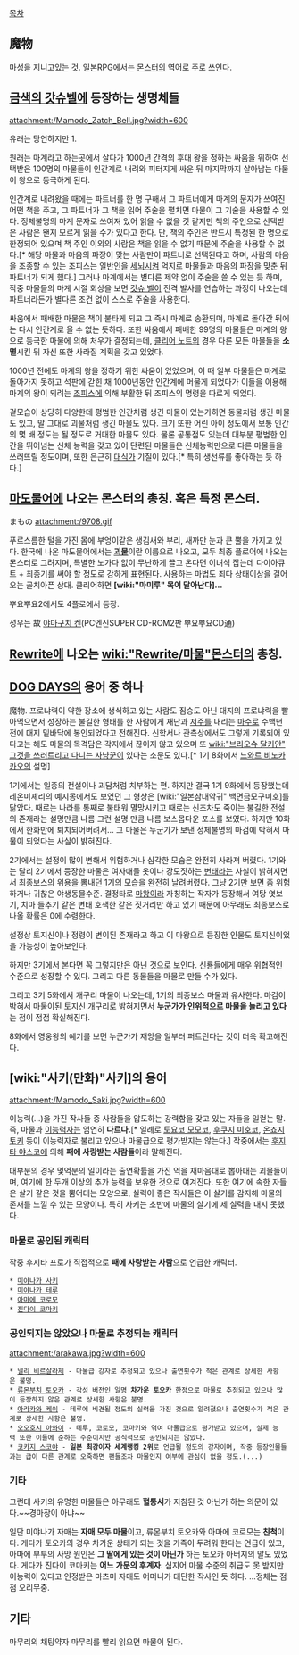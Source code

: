 [[목차]]

== 魔物 ==
마성을 지니고있는 것.
일본RPG에서는 [[몬스터]]의 역어로 주로 쓰인다.

== [[금색의 갓슈벨]]에 등장하는 생명체들 ==
attachment:/Mamodo_Zatch_Bell.jpg?width=600

유래는 당연하지만 1.

원래는 마계라고 하는곳에서 살다가 1000년 간격의 후대 왕을 정하는 싸움을 위하여 선택받은 100명의 마물들이 인간계로 내려와 피터지게 싸운 뒤 마지막까지 살아남는 마물이 왕으로 등극하게 된다.

인간계로 내려왔을 때에는 파트너를 한 명 구해서 그 파트너에게 마계의 문자가 쓰여진 어떤 책을 주고, 그 파트너가 그 책을 읽어 주술을 펼치면 마물이 그 기술을 사용할 수 있다. 정체불명의 마계 문자로 쓰여져 있어 읽을 수 없을 것 같지만 책의 주인으로 선택받은 사람은 왠지 모르게 읽을 수가 있다고 한다. 단, 책의 주인은 반드시 특정된 한 명으로 한정되어 있으며 책 주인 이외의 사람은 책을 읽을 수 없기 때문에 주술을 사용할 수 없다.[* 해당 마물과 마음의 파장이 맞는 사람만이 파트너로 선택된다고 하며, 사람의 마음을 조종할 수 있는 조피스는 일반인을 [[세뇌]]시켜 억지로 마물들과 마음의 파장을 맞춘 뒤 파트너가 되게 했다.] 그러나 마계에서는 별다른 제약 없이 주술을 쓸 수 있는 듯 하며, 작중 마물들의 마계 시절 회상을 보면 [[갓슈 벨]]이 전격 발사를 연습하는 과정이 나오는데 파트너라든가 별다른 조건 없이 스스로 주술을 사용한다.

싸움에서 패배한 마물은 책이 불타게 되고 그 즉시 마계로 송환되며, 마계로 돌아간 뒤에는 다시 인간계로 올 수 없는 듯하다. 또한 싸움에서 패배한 99명의 마물들은 마계의 왕으로 등극한 마물에 의해 처우가 결정되는데, [[클리어 노트]]의 경우 다른 모든 마물들을 '''소멸'''시킨 뒤 자신 또한 사라질 계획을 갖고 있었다.

1000년 전에도 마계의 왕을 정하기 위한 싸움이 있었으며, 이 때 일부 마물들은 마계로 돌아가지 못하고 석판에 갇힌 채 1000년동안 인간계에 머물게 되었다가 이들을 이용해 마계의 왕이 되려는 [[조피스]]에 의해 부활한 뒤 조피스의 명령을 따르게 되었다.

겉모습이 상당히 다양한데 평범한 인간처럼 생긴 마물이 있는가하면 동물처럼 생긴 마물도 있고, 말 그대로 괴물처럼 생긴 마물도 있다. 크기 또한 어린 아이 정도에서 보통 인간의 몇 배 정도는 될 정도로 거대한 마물도 있다. 물론 공통점도 있는데 대부분 평범한 인간을 뛰어넘는 신체 능력을 갖고 있어 단련된 마물들은 신체능력만으로 다른 마물들을 쓰러뜨릴 정도이며, 또한 은근히 [[대식가]] 기질이 있다.[* 특히 생선류를 좋아하는 듯 하다.]

== [[마도물어]]에 나오는 몬스터의 총칭. 혹은 특정 몬스터. ==
まもの
attachment:/9708.gif

푸르스름한 털을 가진 몸에 부엉이같은 생김새와 부리, 새까만 눈과 큰 뿔을 가지고 있다. 한국에 나온 마도물어에서는 '''[[괴물]]'''이란 이름으로 나오고, 모두 최종 플로어에 나오는 몬스터로 그려지며, 특별한 노가다 없이 무난하게 끌고 온다면 이녀석 잡는데 다이아큐트 + 최종기를 써야 할 정도로 강하게 표현된다. 사용하는 마법도 죄다 상태이상을 걸어오는 골치아픈 상대. 클리어하면 '''[wiki:"마미루" 목이 달아난다]…'''

뿌요뿌요2에서도 4플로에서 등장.

성우는 故 [[야마구치 켄]](PC엔진SUPER CD-ROM2판 뿌요뿌요CD通)

== [[Rewrite]]에 나오는 [[wiki:"Rewrite/마물"몬스터]]의 총칭. ==

== [[DOG DAYS]]의 용어 중 하나 ==
魔物. 프로냐력이 약한 장소에 생식하고 있는 사람도 짐승도 아닌 대지의 프로냐력을 빨아먹으면서 성장하는 불길한 형태를 한 사람에게 재난과 [[저주]]를 내리는 [[마수]]로 수백년 전에 대지 밑바닥에 봉인되었다고 전해진다. 신학서나 관측상에서도 그렇게 기록되어 있다고는 해도 마물의 목격담은 각지에서 끊이지 않고 있으며 또 [[wiki:"브리오슈 달키안" 그것을 쓰러트리고 다니는 사냥꾼]]이 있다는 소문도 있다.[* 1기 8화에서 [[느와르 비노카카오]]의 설명]

1기에서는 일종의 전설이나 괴담처럼 치부하는 편. 하지만 결국 1기 9화에서 등장했는데 레온미셰리의 예지몽에서도 보였던 그 형상은 [wiki:"일본삼대악귀" 백면금모구미호]를 닮았다. 때로는 나라를 통째로 불태워 멸망시키고 때로는 신조차도 죽이는 불길한 전설의 존재라는 설명만큼 나름 그런 설명 만큼 나름 보스몹다운 포스를 보였다. 하지만 10화에서 한화만에 퇴치되어버려서...
그 마물은 누군가가 보낸 정체불명의 마검에 박혀서 마물이 되었다는 사실이 밝혀진다.

2기에서는 설정이 많이 변해서 위험하거나 심각한 모습은 완전히 사라져 버렸다. 1기와는 달리 2기에서 등장한 마물은 여자애들 옷이나 강도짓하는 [[변태]]라는 사실이 밝혀지면서 최종보스의 위용을 뽐내던 1기의 모습을 완전히 날려버렸다. 그냥 2기만 보면 좀 위험하거나 귀찮은 야생동물수준. 결정타로 [[마왕]]이라 자칭하는 작자가 등장해서 여탕 엿보기, 치마 들추기 같은 변태 호색한 같은 짓거리만 하고 있기 때문에 아무래도 최종보스로 나올 확률은 0에 수렴한다. 

설정상 토지신이나 정령이 변이된 존재라고 하고 이 마왕으로 등장한 인물도 토지신이었을 가능성이 높아보인다.

하지만 3기에서 본다면 꼭 그렇지만은 아닌 것으로 보인다.
신룡들에게 매우 위협적인 수준으로 성장할 수 있다. 그리고 다른 동물들을 마물로 만들 수가 있다.

그리고 3기 5화에서 개구리 마물이 나오는데, 1기의 최종보스 마물과 유사한다. 마검이 박혀서 마물이된 토지신 개구리로 밝혀지면서 '''누군가가 인위적으로 마물을 늘리고 있다'''는 점이 점점 확실해진다.

8화에서 영웅왕의 예기를 보면 누군가가 재앙을 일부러 퍼트린다는 것이 더욱 확고해진다.

== [wiki:"사키(만화)"사키]의 용어 ==
attachment:/Mamodo_Saki.jpg?width=600

이능력(…)을 가진 작사들 중 사람들을 압도하는 강력함을 갖고 있는 자들을 일컫는 말. 즉, 마물과 [[이능력자]]는 엄연히 '''다르다.'''[* 일례로 [[토요코 모모코]], [[후쿠지 미호코]], [[온죠지 토키]] 등이 이능력자로 불리고 있으나 마물급으로 평가받지는 않는다.] 작중에서는 [[후지타 야스코]]에 의해 '''패에 사랑받는 사람들'''이라 말해진다.

대부분의 경우 몇억분의 일이라는 출연확률을 가진 역을 재마음대로 뽑아대는 괴물들이며, 여기에 한 두개 이상의 추가 능력을 보유한 것으로 여겨진다. 또한 여기에 속한 자들은 살기 같은 것을 뿜어대는 모양으로, 실력이 좋은 작사들은 이 살기를 감지해 마물의 존재를 느낄 수 있는 모양이다. 특히 사키는 초반에 마물의 살기에 제 실력을 내지 못했다.

=== 마물로 공인된 캐릭터 ===
작중 후지타 프로가 직접적으로 '''패에 사랑받는 사람'''으로 언급한 캐릭터.

 * [[미야나가 사키]]
 * [[미야나가 테루]]
 * [[아마에 코로모]]
 * [[진다이 코마키]]

=== 공인되지는 않았으나 마물로 추정되는 캐릭터 ===
attachment:/arakawa.jpg?width=600

 * [[넬리 비르살라제]] - 마물급 강자로 추정되고 있으나 출연횟수가 적은 관계로 상세한 사항은 불명.
 * [[류몬부치 토오카]] - 각성 버전인 일명 '''차가운 토오카''' 한정으로 마물로 추정되고 있으나 많이 등장하지 않은 관계로 상세한 사항은 불명.
 * [[아라카와 케이]] - 테루에 비견될 정도의 실력을 가진 것으로 알려졌으나 출연횟수가 적은 관계로 상세한 사항은 불명.
 * [[오오호시 아와이]] - 테루, 코로모, 코마키와 엮여 마물급으로 평가받고 있으며, 실제 능력 또한 이들에 준하는 수준이지만 공식적으로 공인되지는 않았다.
 * [[코카지 스코야]] - '''일본 최강이자 세계랭킹 2위'''로 언급될 정도의 강자이며, 작중 등장인물들과는 급이 다른 관계로 오죽하면 팬들조차 마물인지 여부에 관심이 없을 정도.(...)

=== 기타 ===
그런데 사키의 유명한 마물들은 아무래도 '''혈통서'''가 지참된 것 아닌가 하는 의문이 있다.~~경마장이 아냐~~

일단 미야나가 자매는 '''자매 모두 마물'''이고, 류몬부치 토오카와 아마에 코로모는 '''친척'''이다. 게다가 토오카의 경우 차가운 상태가 되는 것을 가족이 두려워 한다는 언급이 있고, 아마에 부부의 사망 원인은 '''그 딸에게 있는 것이 아닌가''' 하는 토오카 아버지의 말도 있었다. 게다가 진다이 코마키는 '''어느 가문의 후계자'''. 심지어 마물 수준의 취급도 못 받지만 이능력이 있다고 인정받은 마츠미 자매도 어머니가 대단한 작사인 듯 하다. …정체는 점점 오리무중.

== 기타 ==
마무리의 채팅약자 마무리를 빨리 읽으면 마물이 된다.
